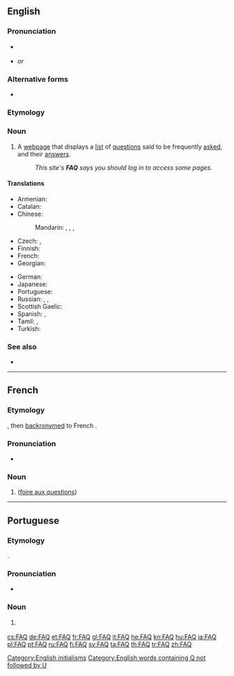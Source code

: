 {{also|faq}}
{{selfref|For the Wiktionary FAQ, see [[Help:FAQ]].}}
==English==

===Pronunciation===
* {{a|UK|US}} {{IPA|/ɛf.eɪ.kjuː/|/fæk/|lang=en}}
* {{rhymes|uː|lang=en}} ''or'' {{rhymes|æk|lang=en}}

===Alternative forms===
* {{l|en|faq}}

===Etymology===
{{abbreviation of|frequently asked questions|lang=en}}

===Noun===
{{wikipedia}}
{{en-noun}}

# A [[webpage]] that displays a [[list]] of [[question]]s said to be frequently [[asked]], and their [[answer]]s.
#: ''This site's '''FAQ''' says you should log in to access some pages.''

====Translations====
{{trans-top|acronym for Frequently Asked Questions}}
* Armenian: {{t|hy|ՀՏՀ}}
* Catalan: {{t+|ca|PMF}}
* Chinese:
*: Mandarin: {{t+|cmn|常見問題|sc=Hani}}, {{t+|cmn|常见问题|tr=chángjiàn wèntí|sc=Hani}}, {{t|cmn|問答集|sc=Hani}}, {{t|cmn|问答集|tr=wèndájí|sc=Hani}}
* Czech: {{t+|cs|ČKD}}, {{t+|cs|ČKO}}
* Finnish: {{t+|fi|UKK}}
* French: {{t+|fr|FAQ}}
* Georgian: {{t|ka|ხ.დ.კ.}}
{{trans-mid}}
* German: {{t+|de|FAQ|p}}
* Japanese: {{t|ja|よくあるご質問|tr=yoku aru go-shitsumon}}
* Portuguese: {{t+|pt|FAQ|m}}
* Russian: {{t+|ru|ЧаВо́|m-p}}, {{t|ru|ча́сто задава́емые вопро́сы}}, {{t|ru|вопро́сы и отве́ты}}
* Scottish Gaelic: {{t|gd|CÀBHA}}
* Spanish: {{t|es|PUF|f-p}}, {{t|es|FAQ}}
* Tamil: {{t|ta|விவிமா}}, {{t+|ta|வினா விடை மாலை}}
* Turkish: {{t+|tr|SSS}}
{{trans-bottom}}

===See also===
* {{l|en|RTFM}}

[[Category:English initialisms]]
[[Category:English words containing Q not followed by U]]

----

==French==

===Etymology===
{{der|fr|en|FAQ}}, then [[backronym]]ed to French {{m|fr|foire aux questions}}.

===Pronunciation===
* {{IPA|/ɛ.fa.ky/|lang=fr}}

===Noun===
{{fr-noun|f|FAQ}}

# {{l|en|FAQ}} ([[foire aux questions]])

----

==Portuguese==

===Etymology===
{{bor|pt|en|FAQ}}.

===Pronunciation===
* {{a|Brazil}} {{IPA|/ˈfak/|lang=pt}}

===Noun===
{{pt-noun|m|s}}

# {{lb|pt|Internet}} {{l|en|FAQ}} {{gloss|webpage containing questions and answers about the website}}

[[cs:FAQ]]
[[de:FAQ]]
[[et:FAQ]]
[[fr:FAQ]]
[[gl:FAQ]]
[[it:FAQ]]
[[he:FAQ]]
[[kn:FAQ]]
[[hu:FAQ]]
[[ja:FAQ]]
[[pl:FAQ]]
[[pt:FAQ]]
[[ru:FAQ]]
[[fi:FAQ]]
[[sv:FAQ]]
[[ta:FAQ]]
[[th:FAQ]]
[[tr:FAQ]]
[[zh:FAQ]]